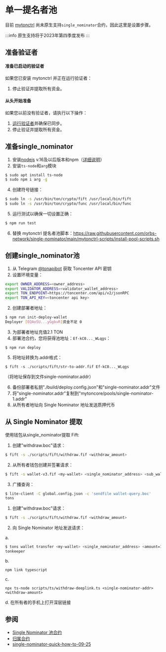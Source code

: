 # 单一提名者池

目前 [mytonctrl](https://github.com/ton-blockchain/mytonctrl) 尚未原生支持`single_nominator`合约，因此这里是设置步骤。

:::info
原生支持将于2023年第四季度发布
:::

## 准备验证者

#### 准备已启动的验证者

如果您已安装 mytonctrl 并正在运行验证者：

1. 停止验证并提取所有资金。

#### 从头开始准备
如果您以前没有验证者，请执行以下操作：
1. [运行验证者](/participate/run-nodes/full-node)并确保已同步。
2. 停止验证并提取所有资金。

## 准备single_nominator

1. 安装[nodejs](https://nodejs.org/en) v.16及以后版本和npm（[详细说明](https://github.com/nodesource/distributions#debian-and-ubuntu-based-distributions)）
2. 安装`ts-node`和`arg`模块

```bash
$ sudo apt install ts-node
$ sudo npm i arg -g
```

4. 创建符号链接：

```bash
$ sudo ln -s /usr/bin/ton/crypto/fift /usr/local/bin/fift
$ sudo ln -s /usr/bin/ton/crypto/func /usr/local/bin/func
```

5. 运行测试以确保一切设置正确：

```bash
$ npm run test
```

6. 替换 mytonctrl 提名者池脚本：https://raw.githubusercontent.com/orbs-network/single-nominator/main/mytonctrl-scripts/install-pool-scripts.sh

## 创建single_nominator池

1. 从 Telegram [@tonapibot](https://t.me/tonapibot) 获取 Toncenter API 密钥
2. 设置环境变量：

```bash
export OWNER_ADDRESS=<owner_address>
export VALIDATOR_ADDRESS=<validator_wallet_address>
export TON_ENDPOINT=https://toncenter.com/api/v2/jsonRPC
export TON_API_KEY=<toncenter api key>
```

2. 创建部署者地址：

```bash
$ npm run init-deploy-wallet
Deployer [EQAo5U...yGgbvR]资金不足 0
```

3. 为部署者地址充值2.1 TON
4. 部署池合约，您将获得池地址：`Ef-kC0..._WLqgs`：

```
$ npm run deploy
```

5. 将地址转换为.addr格式：

```
$ fift -s ./scripts/fift/str-to-addr.fif Ef-kC0..._WLqgs
```

（将地址保存到文件single-nominator.addr）

6. 备份部署者私钥"./build/deploy.config.json"和"single-nominator.addr"文件
7. 将"single-nominator.addr"复制到"mytoncore/pools/single-nominator-1.addr"
8. 从所有者地址向 Single Nominator 地址发送质押代币

## 从 Single Nominator 提取

使用钱包从single_nominator提取
Fift:

1. 创建"withdraw.boc"请求：

```bash
$ fift -s ./scripts/fift/withdraw.fif <withdraw_amount>
```

2. 从所有者钱包创建并签署请求：

```bash
$ fift -s wallet-v3.fif <my-wallet> <single_nominator_address> <sub_wallet_id> <seqno> <amount=1> -B withdraw.boc
```

3. 广播查询：

```bash
$ lite-client -C global.config.json -c 'sendfile wallet-query.boc'
tons
```

1. 创建"withdraw.boc"请求：

```bash
$ fift -s ./scripts/fift/withdraw.fif <withdraw_amount>
```

2. 向 Single Nominator 地址发送请求：

a.

```bash
$ tons wallet transfer <my-wallet> <single_nominator_address> <amount=1> --body withdraw.boc
tonkeeper
```

b.

```
npm link typescript
```

c.

```
npx ts-node scripts/ts/withdraw-deeplink.ts <single-nominator-addr> <withdraw-amount>
```

d. 在所有者的手机上打开深层链接


## 参阅

* [Single Nominator 池合约](https://github.com/orbs-network/single-nominator)
* [归属合约](/participate/network-maintenance/vesting-contract)
* [single-nominator-quick-how-to-09-25](https://telegra.ph/single-nominator-quick-how-to-09-25)
